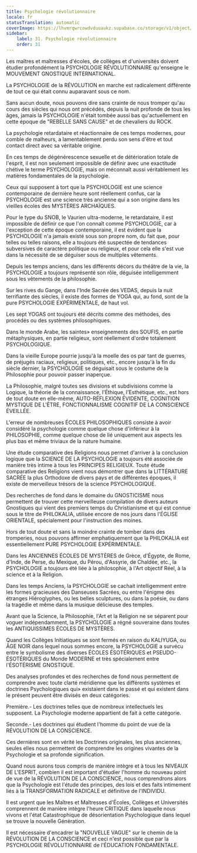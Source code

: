 ```yaml
---
title: Psychologie révolutionnaire
locale: fr
statusTranslation: automatic
coverImage: https://lhvmrqwrcowdvduuaukz.supabase.co/storage/v1/object/public/strapi-uploads/small_cover-educacion-fundamental.webp-2d51a7828a2b1309555be27f7e2a61a0.webp
sidebar:
    label: 31. Psychologie révolutionnaire
    order: 31
---
```

Les maîtres et maîtresses d'écoles, de collèges et d'universités doivent étudier profondément la PSYCHOLOGIE RÉVOLUTIONNAIRE qu'enseigne le MOUVEMENT GNOSTIQUE INTERNATIONAL.

La PSYCHOLOGIE de la RÉVOLUTION en marche est radicalement différente de tout ce qui était connu auparavant sous ce nom.

Sans aucun doute, nous pouvons dire sans crainte de nous tromper qu'au cours des siècles qui nous ont précédés, depuis la nuit profonde de tous les âges, jamais la PSYCHOLOGIE n'était tombée aussi bas qu'actuellement en cette époque de "REBELLE SANS CAUSE" et de chevaliers du ROCK.

La psychologie retardataire et réactionnaire de ces temps modernes, pour comble de malheurs, a lamentablement perdu son sens d'être et tout contact direct avec sa véritable origine.

En ces temps de dégénérescence sexuelle et de détérioration totale de l'esprit, il est non seulement impossible de définir avec une exactitude chétive le terme PSYCHOLOGIE, mais on méconnaît aussi véritablement les matières fondamentales de la psychologie.

Ceux qui supposent à tort que la PSYCHOLOGIE est une science contemporaine de dernière heure sont réellement confus, car la PSYCHOLOGIE est une science très ancienne qui a son origine dans les vieilles écoles des MYSTÈRES ARCHAÏQUES.

Pour le type du SNOB, le Vaurien ultra-moderne, le retardataire, il est impossible de définir ce que l'on connaît comme PSYCHOLOGIE, car à l'exception de cette époque contemporaine, il est évident que la PSYCHOLOGIE n'a jamais existé sous son propre nom, du fait que, pour telles ou telles raisons, elle a toujours été suspectée de tendances subversives de caractère politique ou religieux, et pour cela elle s'est vue dans la nécessité de se déguiser sous de multiples vêtements.

Depuis les temps anciens, dans les différents décors du théâtre de la vie, la PSYCHOLOGIE a toujours représenté son rôle, déguisée intelligemment sous les vêtements de la philosophie.

Sur les rives du Gange, dans l'Inde Sacrée des VEDAS, depuis la nuit terrifiante des siècles, il existe des formes de YOGA qui, au fond, sont de la pure PSYCHOLOGIE EXPÉRIMENTALE, de haut vol.

Les sept YOGAS ont toujours été décrits comme des méthodes, des procédés ou des systèmes philosophiques.

Dans le monde Arabe, les saintes» enseignements des SOUFIS, en partie métaphysiques, en partie religieux, sont réellement d'ordre totalement PSYCHOLOGIQUE.

Dans la vieille Europe pourrie jusqu'à la moelle des os par tant de guerres, de préjugés raciaux, religieux, politiques, etc., encore jusqu'à la fin du siècle dernier, la PSYCHOLOGIE se déguisait sous le costume de la Philosophie pour pouvoir passer inaperçue.

La Philosophie, malgré toutes ses divisions et subdivisions comme la Logique, la théorie de la connaissance, l'Éthique, l'Esthétique, etc., est hors de tout doute en elle-même, AUTO-RÉFLEXION ÉVIDENTE, COGNITION MYSTIQUE DE L'ÊTRE, FONCTIONNALISME COGNITIF DE LA CONSCIENCE ÉVEILLÉE.

L'erreur de nombreuses ÉCOLES PHILOSOPHIQUES consiste à avoir considéré la psychologie comme quelque chose d'inférieur à la PHILOSOPHIE, comme quelque chose de lié uniquement aux aspects les plus bas et même triviaux de la nature humaine.

Une étude comparative des Religions nous permet d'arriver à la conclusion logique que la SCIENCE DE LA PSYCHOLOGIE a toujours été associée de manière très intime à tous les PRINCIPES RELIGIEUX. Toute étude comparative des Religions vient nous démontrer que dans la LITTÉRATURE SACRÉE la plus Orthodoxe de divers pays et de différentes époques, il existe de merveilleux trésors de la science PSYCHOLOGIQUE.

Des recherches de fond dans le domaine du GNOSTICISME nous permettent de trouver cette merveilleuse compilation de divers auteurs Gnostiques qui vient des premiers temps du Christianisme et qui est connue sous le titre de PHILOKALIA, utilisée encore de nos jours dans l'ÉGLISE ORIENTALE, spécialement pour l'instruction des moines.

Hors de tout doute et sans la moindre crainte de tomber dans des tromperies, nous pouvons affirmer emphatiquement que la PHILOKALIA est essentiellement PURE PSYCHOLOGIE EXPÉRIMENTALE.

Dans les ANCIENNES ÉCOLES DE MYSTÈRES de Grèce, d'Égypte, de Rome, d'Inde, de Perse, du Mexique, du Pérou, d'Assyrie, de Chaldée, etc., la PSYCHOLOGIE a toujours été liée à la philosophie, à l'Art objectif Réel, à la science et à la Religion.

Dans les temps Anciens, la PSYCHOLOGIE se cachait intelligemment entre les formes gracieuses des Danseuses Sacrées, ou entre l'énigme des étranges Hiéroglyphes, ou les belles sculptures, ou dans la poésie, ou dans la tragédie et même dans la musique délicieuse des temples.

Avant que la Science, la Philosophie, l'Art et la Religion ne se séparent pour voguer indépendamment, la PSYCHOLOGIE a régné souveraine dans toutes les ANTIQUISSIMES ÉCOLES DE MYSTÈRES.

Quand les Collèges Initiatiques se sont fermés en raison du KALIYUGA, ou ÂGE NOIR dans lequel nous sommes encore, la PSYCHOLOGIE a survécu entre le symbolisme des diverses ÉCOLES ÉSOTÉRIQUES et PSEUDO-ÉSOTÉRIQUES du Monde MODERNE et très spécialement entre l'ÉSOTÉRISME GNOSTIQUE.

Des analyses profondes et des recherches de fond nous permettent de comprendre avec toute clarté méridienne que les différents systèmes et doctrines Psychologiques qui» existaient dans le passé et qui existent dans le présent peuvent être divisés en deux catégories.

Première.- Les doctrines telles que de nombreux intellectuels les supposent. La Psychologie moderne appartient de fait à cette catégorie.

Seconde.- Les doctrines qui étudient l'homme du point de vue de la RÉVOLUTION DE LA CONSCIENCE.

Ces dernières sont en vérité les Doctrines originales, les plus anciennes, seules elles nous permettent de comprendre les origines vivantes de la Psychologie et sa profonde signification.

Quand nous aurons tous compris de manière intègre et à tous les NIVEAUX DE L'ESPRIT, combien il est important d'étudier l'homme du nouveau point de vue de la RÉVOLUTION DE LA CONSCIENCE, nous comprendrons alors que la Psychologie est l'étude des principes, des lois et des faits intimement liés à la TRANSFORMATION RADICALE et définitive de l'INDIVIDU.

Il est urgent que les Maîtres et Maîtresses d'Écoles, Collèges et Universités comprennent de manière intègre l'heure CRITIQUE dans laquelle nous vivons et l'état Catastrophique de désorientation Psychologique dans lequel se trouve la nouvelle Génération.

Il est nécessaire d'encadrer la "NOUVELLE VAGUE" sur le chemin de la RÉVOLUTION DE LA CONSCIENCE et ceci n'est possible que par la PSYCHOLOGIE RÉVOLUTIONNAIRE de l'ÉDUCATION FONDAMENTALE.

